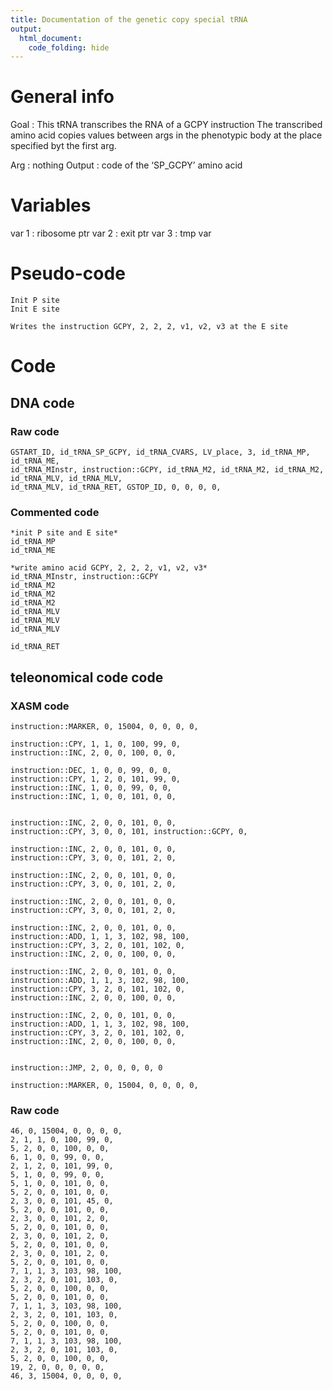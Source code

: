```yaml
---
title: Documentation of the genetic copy special tRNA
output: 
  html_document:
    code_folding: hide
---
```



# General info

Goal : This tRNA transcribes the RNA of a GCPY instruction
The transcribed amino acid copies values between args in the phenotypic body at the place specified byt the first arg.


Arg : nothing
Output : code of the 'SP_GCPY' amino acid

# Variables

var 1 : ribosome ptr
var 2 : exit ptr
var 3 : tmp var

# Pseudo-code

```pseudo
Init P site
Init E site

Writes the instruction GCPY, 2, 2, 2, v1, v2, v3 at the E site
```

# Code

## DNA code

### Raw code

```DNA
GSTART_ID, id_tRNA_SP_GCPY, id_tRNA_CVARS, LV_place, 3, id_tRNA_MP, id_tRNA_ME, 
id_tRNA_MInstr, instruction::GCPY, id_tRNA_M2, id_tRNA_M2, id_tRNA_M2, id_tRNA_MLV, id_tRNA_MLV, 
id_tRNA_MLV, id_tRNA_RET, GSTOP_ID, 0, 0, 0, 0,
```


### Commented code


```pseudoDNA
*init P site and E site*
id_tRNA_MP
id_tRNA_ME 

*write amino acid GCPY, 2, 2, 2, v1, v2, v3*
id_tRNA_MInstr, instruction::GCPY
id_tRNA_M2
id_tRNA_M2
id_tRNA_M2
id_tRNA_MLV
id_tRNA_MLV 
id_tRNA_MLV

id_tRNA_RET
```


## teleonomical code code

### XASM code

```XASM
instruction::MARKER, 0, 15004, 0, 0, 0, 0,

instruction::CPY, 1, 1, 0, 100, 99, 0,
instruction::INC, 2, 0, 0, 100, 0, 0,

instruction::DEC, 1, 0, 0, 99, 0, 0,
instruction::CPY, 1, 2, 0, 101, 99, 0,
instruction::INC, 1, 0, 0, 99, 0, 0,
instruction::INC, 1, 0, 0, 101, 0, 0,


instruction::INC, 2, 0, 0, 101, 0, 0,
instruction::CPY, 3, 0, 0, 101, instruction::GCPY, 0,

instruction::INC, 2, 0, 0, 101, 0, 0,
instruction::CPY, 3, 0, 0, 101, 2, 0,

instruction::INC, 2, 0, 0, 101, 0, 0,
instruction::CPY, 3, 0, 0, 101, 2, 0,

instruction::INC, 2, 0, 0, 101, 0, 0,
instruction::CPY, 3, 0, 0, 101, 2, 0,

instruction::INC, 2, 0, 0, 101, 0, 0,
instruction::ADD, 1, 1, 3, 102, 98, 100,
instruction::CPY, 3, 2, 0, 101, 102, 0,
instruction::INC, 2, 0, 0, 100, 0, 0,

instruction::INC, 2, 0, 0, 101, 0, 0,
instruction::ADD, 1, 1, 3, 102, 98, 100,
instruction::CPY, 3, 2, 0, 101, 102, 0,
instruction::INC, 2, 0, 0, 100, 0, 0,

instruction::INC, 2, 0, 0, 101, 0, 0,
instruction::ADD, 1, 1, 3, 102, 98, 100,
instruction::CPY, 3, 2, 0, 101, 102, 0,
instruction::INC, 2, 0, 0, 100, 0, 0,


instruction::JMP, 2, 0, 0, 0, 0, 0

instruction::MARKER, 0, 15004, 0, 0, 0, 0,
```

### Raw code

```RAW
46, 0, 15004, 0, 0, 0, 0,
2, 1, 1, 0, 100, 99, 0,
5, 2, 0, 0, 100, 0, 0,
6, 1, 0, 0, 99, 0, 0,
2, 1, 2, 0, 101, 99, 0,
5, 1, 0, 0, 99, 0, 0,
5, 1, 0, 0, 101, 0, 0,
5, 2, 0, 0, 101, 0, 0,
2, 3, 0, 0, 101, 45, 0,
5, 2, 0, 0, 101, 0, 0,
2, 3, 0, 0, 101, 2, 0,
5, 2, 0, 0, 101, 0, 0,
2, 3, 0, 0, 101, 2, 0,
5, 2, 0, 0, 101, 0, 0,
2, 3, 0, 0, 101, 2, 0,
5, 2, 0, 0, 101, 0, 0,
7, 1, 1, 3, 103, 98, 100,
2, 3, 2, 0, 101, 103, 0,
5, 2, 0, 0, 100, 0, 0,
5, 2, 0, 0, 101, 0, 0,
7, 1, 1, 3, 103, 98, 100,
2, 3, 2, 0, 101, 103, 0,
5, 2, 0, 0, 100, 0, 0,
5, 2, 0, 0, 101, 0, 0,
7, 1, 1, 3, 103, 98, 100,
2, 3, 2, 0, 101, 103, 0,
5, 2, 0, 0, 100, 0, 0,
19, 2, 0, 0, 0, 0, 0,
46, 3, 15004, 0, 0, 0, 0,
```
